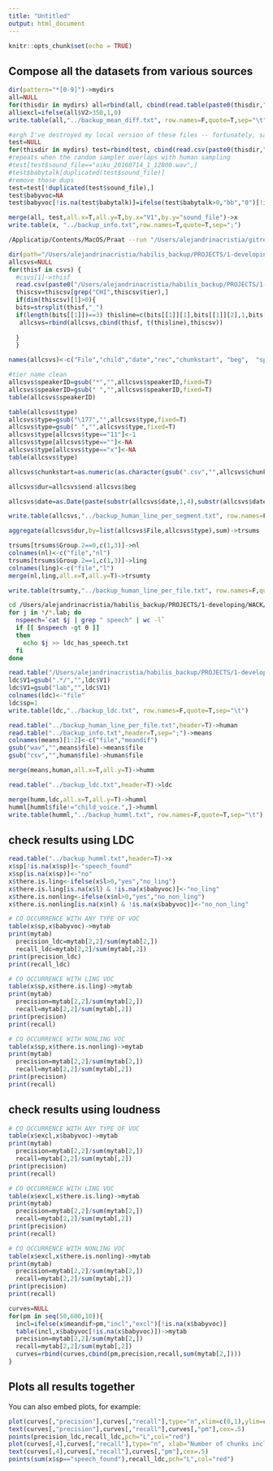 ```yaml
---
title: "Untitled"
output: html_document
---
```


```r
knitr::opts_chunk$set(echo = TRUE)
```

## Compose all the datasets from various sources


```r
dir(pattern="*[0-9]")->mydirs
all=NULL
for(thisdir in mydirs) all=rbind(all, cbind(read.table(paste0(thisdir,"/stats_mean_diff.txt")) ) )
all$excl=ifelse(all$V2>350,1,0)
write.table(all,"../backup_mean_diff.txt", row.names=F,quote=T,sep="\t")

```

```r
#argh I've destroyed my local version of these files -- fortunately, saved a backup below
test=NULL
for(thisdir in mydirs) test=rbind(test, cbind(read.csv(paste0(thisdir,"/test.csv")) ) )
#repeats when the random sampler overlaps with human sampling
#test[test$sound_file=="aiku_20160714_1_12800.wav",]
#test$babytalk[duplicated(test$sound_file)]
#remove those dups
test=test[!duplicated(test$sound_file),]
test$babyvoc=NA
test$babyvoc[!is.na(test$babytalk)]=ifelse(test$babytalk>0,"bb","0")[!is.na(test$babytalk)]

merge(all, test,all.x=T,all.y=T,by.x="V1",by.y="sound_file")->x
write.table(x, "../backup_info.txt",row.names=T,quote=T,sep=";")
```

```bash
/Applicatip/Contents/MacOS/Praat --run "/Users/alejandrinacristia/gitrepos/dalohumacosp/compAna/0docsv.PraatScript" "/Users/alejandrinacristia/habilis_backup/PROJECTS/1-developing/WACK/listeningExperiment/universal_materials/"
```

```r
dir(path="/Users/alejandrinacristia/habilis_backup/PROJECTS/1-developing/WACK/listeningExperiment/nam_sampled_human/", pattern="[0-9].csv")->csvs
allcsvs=NULL
for(thisf in csvs) {
  #csvs[1]->thisf
  read.csv(paste0("/Users/alejandrinacristia/habilis_backup/PROJECTS/1-developing/WACK/listeningExperiment/nam_sampled_human/",thisf))->thiscsv
  thiscsv=thiscsv[grep("CHI",thiscsv$tier),]
  if(dim(thiscsv)[1]>0){
  bits=strsplit(thisf,"_")
  if(length(bits[[1]])==3) thisline=c(bits[[1]][1],bits[[1]][2],1,bits[[1]][3]) else thisline=c(bits[[1]][1],bits[[1]][2],bits[[1]][3],bits[[1]][4])
   allcsvs=rbind(allcsvs,cbind(thisf, t(thisline),thiscsv))
    
  }
  }

names(allcsvs)<-c("File","child","date","rec","chunkstart",	"beg",	"speakerID",	 "type",	"end")

#tier name clean
allcsvs$speakerID=gsub("*","",allcsvs$speakerID,fixed=T)
allcsvs$speakerID=gsub(" ","",allcsvs$speakerID,fixed=T)
table(allcsvs$speakerID)

table(allcsvs$type)
allcsvs$type=gsub("\177","",allcsvs$type,fixed=T)
allcsvs$type=gsub(" ","",allcsvs$type,fixed=T)
allcsvs$type[allcsvs$type=="11"]<-1
allcsvs$type[allcsvs$type==""]<-NA
allcsvs$type[allcsvs$type=="x"]<-NA
table(allcsvs$type)

allcsvs$chunkstart=as.numeric(as.character(gsub(".csv","",allcsvs$chunkstart,fixed=T)))

allcsvs$dur=allcsvs$end-allcsvs$beg

allcsvs$date=as.Date(paste(substr(allcsvs$date,1,4),substr(allcsvs$date,5,6),substr(allcsvs$date,7,8),sep="-"))

write.table(allcsvs,"../backup_human_line_per_segment.txt", row.names=F,quote=T,sep="\t")

aggregate(allcsvs$dur,by=list(allcsvs$File,allcsvs$type),sum)->trsums

trsums[trsums$Group.2==0,c(1,3)]->nl
colnames(nl)<-c("file","nl")
trsums[trsums$Group.2==1,c(1,3)]->ling
colnames(ling)<-c("file","l")
merge(nl,ling,all.x=T,all.y=T)->trsumty

write.table(trsumty,"../backup_human_line_per_file.txt", row.names=F,quote=T,sep="\t")

```

```bash
cd /Users/alejandrinacristia/habilis_backup/PROJECTS/1-developing/WACK/listeningExperiment/nam_sampled_ldc_SAD
for j in */*.lab; do
  nspeech=`cat $j | grep " speech" | wc -l`
  if [[ $nspeech -gt 0 ]]
  then
    echo $j >> ldc_has_speech.txt
  fi
done

```
```r
read.table("/Users/alejandrinacristia/habilis_backup/PROJECTS/1-developing/WACK/listeningExperiment/nam_sampled_ldc_SAD/ldc_has_speech.txt")->ldc
ldc$V1=gsub(".*/","",ldc$V1)
ldc$V1=gsub("lab","",ldc$V1)
colnames(ldc)<-"file"
ldc$sp=1
write.table(ldc,"../backup_ldc.txt", row.names=F,quote=T,sep="\t")
```

```r
read.table("../backup_human_line_per_file.txt",header=T)->human
read.table("../backup_info.txt",header=T,sep=";")->means
colnames(means)[1:2]<-c("file","meandif")
gsub("wav","",means$file)->means$file
gsub("csv","",human$file)->human$file

merge(means,human,all.x=T,all.y=T)->humm

read.table("../backup_ldc.txt",header=T)->ldc

merge(humm,ldc,all.x=T,all.y=T)->humml
humml[humml$file!="child_voice.",]->humml
write.table(humml,"../backup_humml.txt", row.names=F,quote=T,sep="\t")

```


## check results using LDC

```r
read.table("../backup_humml.txt",header=T)->x
x$sp[!is.na(x$sp)]<-"speech_found"
x$sp[is.na(x$sp)]<-"no"
x$there.is.ling<-ifelse(x$l>0,"yes","no_ling")
x$there.is.ling[is.na(x$l) & !is.na(x$babyvoc)]<-"no_ling"
x$there.is.nonling<-ifelse(x$nl>0,"yes","no_non_ling")
x$there.is.nonling[is.na(x$nl) & !is.na(x$babyvoc)]<-"no_non_ling"

# CO OCCURRENCE WITH ANY TYPE OF VOC
table(x$sp,x$babyvoc)->mytab
print(mytab)
  precision_ldc=mytab[2,2]/sum(mytab[2,])
  recall_ldc=mytab[2,2]/sum(mytab[,2])
print(precision_ldc)
print(recall_ldc)

# CO OCCURRENCE WITH LING VOC
table(x$sp,x$there.is.ling)->mytab
print(mytab)
  precision=mytab[2,2]/sum(mytab[2,])
  recall=mytab[2,2]/sum(mytab[,2])
print(precision)
print(recall)

# CO OCCURRENCE WITH NONLING VOC
table(x$sp,x$there.is.nonling)->mytab
print(mytab)
  precision=mytab[2,2]/sum(mytab[2,])
  recall=mytab[2,2]/sum(mytab[,2])
print(precision)
print(recall)


```


## check results using loudness


```r
# CO OCCURRENCE WITH ANY TYPE OF VOC
table(x$excl,x$babyvoc)->mytab
print(mytab)
  precision=mytab[2,2]/sum(mytab[2,])
  recall=mytab[2,2]/sum(mytab[,2])
print(precision)
print(recall)

# CO OCCURRENCE WITH LING VOC
table(x$excl,x$there.is.ling)->mytab
print(mytab)
  precision=mytab[2,2]/sum(mytab[2,])
  recall=mytab[2,2]/sum(mytab[,2])
print(precision)
print(recall)

# CO OCCURRENCE WITH NONLING VOC
table(x$excl,x$there.is.nonling)->mytab
print(mytab)
  precision=mytab[2,2]/sum(mytab[2,])
  recall=mytab[2,2]/sum(mytab[,2])
print(precision)
print(recall)

curves=NULL
for(pm in seq(50,600,10)){
  incl=ifelse(x$meandif>pm,"incl","excl")[!is.na(x$babyvoc)]
  table(incl,x$babyvoc[!is.na(x$babyvoc)])->mytab
  precision=mytab[2,2]/sum(mytab[2,])
  recall=mytab[2,2]/sum(mytab[,2])
  curves=rbind(curves,cbind(pm,precision,recall,sum(mytab[2,])))
}


```

##  Plots all results together

You can also embed plots, for example:

```r
plot(curves[,"precision"],curves[,"recall"],type="n",xlim=c(0,1),ylim=c(0,1))
text(curves[,"precision"],curves[,"recall"],curves[,"pm"],cex=.5)
points(precision_ldc,recall_ldc,pch="L",col="red")
plot(curves[,4],curves[,"recall"],type="n", xlab="Number of chunks included",ylim=c(0,1),xlim=range(c(curves[,4],sum(x$sp=="speech_found"))))
text(curves[,4],curves[,"recall"],curves[,"pm"],cex=.5)
points(sum(x$sp=="speech_found"),recall_ldc,pch="L",col="red")

```


